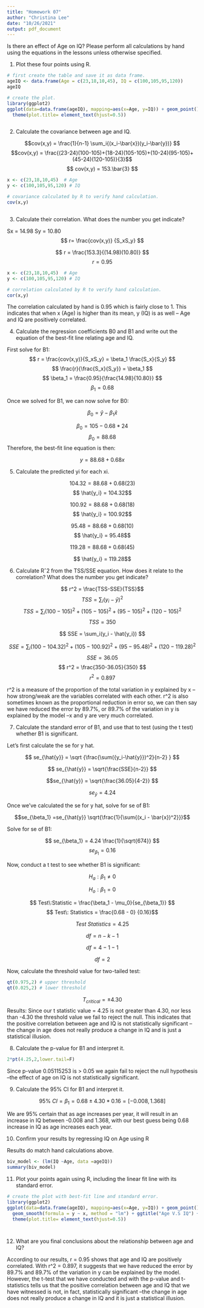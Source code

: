 ```yaml
---
title: "Homework 07"
author: "Christina Lee"
date: "10/26/2021"
output: pdf_document
---
```




Is there an effect of Age on IQ? Please perform all calculations by hand using the equations in the lessons unless otherwise specified.


1. Plot these four points using R.
```r
# first create the table and save it as data frame. 
ageIQ <- data.frame(Age = c(23,18,10,45), IQ = c(100,105,95,120))
ageIQ

# create the plot. 
library(ggplot2)
ggplot(data=data.frame(ageIQ), mapping=aes(x=Age, y=IQ)) + geom_point() + ggtitle("Age V.S IQ") +
  theme(plot.title= element_text(hjust=0.5))



```






2. Calculate the covariance between age and IQ.

$$cov(x,y) = \frac{1}{n-1} \sum_i{(x_i-\bar{x})(y_i-\bar{y})}   $$
$$cov(x,y) = \frac{(23-24)(100-105)+(18-24)(105-105)+(10-24)(95-105)+(45-24)(120-105)}{3}$$
$$ cov(x,y) = 153.\bar{3}   $$

```r
x <- c(23,18,10,45)  # Age 
y <- c(100,105,95,120) # IQ

# covariance calculated by R to verify hand calculation.
cov(x,y)



```









3. Calculate their correlation. What does the number you get indicate?

Sx = 14.98 \newline
Sy = 10.80 \newline
$$ r= \frac{cov(x,y)} {S_xS_y}     $$


$$ r = \frac{153.3}{(14.98)(10.80)}     $$
$$ r = 0.95   $$

```r
x <- c(23,18,10,45)  # Age 
y <- c(100,105,95,120) # IQ

# correlation calculated by R to verify hand calculation.
cor(x,y)


```
The correlation calculated by hand is 0.95 which is fairly close to 1. This indicates that when x (Age) is higher than its mean, y (IQ) is as well -- Age and IQ are positively correlated. \newline
\newline










4. Calculate the regression coefficients B0 and B1 and write out the equation of the best-fit line relating
age and IQ.

First solve for B1:
$$  r = \frac{cov(x,y)}{S_xS_y} = \beta_1 \frac{S_x}{S_y} $$
$$ \frac{r}{\frac{S_x}{S_y}} = \beta_1 $$
$$ \beta_1 = \frac{0.95}{\frac{14.98}{10.80}}  $$
$$ \beta_1 = 0.68  $$


Once we solved for B1, we can now solve for B0: 

$$ \beta_0 = \hat{y} - \beta_1 \hat{x}  $$

$$ \beta_0 = 105 - 0.68 * 24     $$
$$ \beta_0 = 88.68   $$
Therefore, the best-fit line equation is then: 


$$ y= 88.68 + 0.68 x  $$ 


5. Calculate the predicted yi for each xi.

$$ 104.32= 88.68 + 0.68 (23)  $$
$$ \hat{y_i} = 104.32$$

$$100.92= 88.68 + 0.68 (18)  $$
$$ \hat{y_i} = 100.92$$



$$95.48= 88.68 + 0.68 (10)  $$
$$ \hat{y_i} = 95.48$$



$$119.28= 88.68 + 0.68 (45)  $$

$$ \hat{y_i} = 119.28$$



6. Calculate Rˆ2 from the TSS/SSE equation. How does it relate to the correlation? What does the number you get indicate?



$$ r^2 = \frac{TSS-SSE}{TSS}$$
$$ TSS = \sum_i({y_i - \bar{y}})^2 $$
$$ TSS = \sum_i ({100-105})^2 +  ({105-105})^2 +({95-105})^2 + ({120-105})^2  $$
$$ TSS = 350 $$ 

$$ SSE = \sum_i(y_i - \hat{y_i})     $$

$$ SSE = \sum_i (100-104.32)^2 + (105-100.92)^2 + (95 - 95.48)^2  + (120-119.28)^2  $$
$$ SSE = 36.05   $$
$$ r^2 = \frac{350-36.05}{350}   $$
$$ r^2 = 0.897 $$ 


r^2 is a measure of the proportion of the total variation in y explained by x --how strong/weak are the variables correlated with each other. r^2 is also sometimes known as the proportional reduction in error so, we can then say we have reduced the error by 89.7%, or 89.7% of the variation in y is explained by the model --x and y are very much correlated. 






7. Calculate the standard error of B1, and use that to test (using the t test) whether B1 is significant.


Let's first calculate the se for y hat. 

$$ se_{\hat{y}}  = \sqrt {\frac{\sum({y_i-\hat{y}})^2}{n-2} }   $$
  

$$ se_{\hat{y}} = \sqrt{\frac{SSE}{n-2}}  $$


$$se_{\hat{y}} = \sqrt{\frac{36.05}{4-2}}    $$



  
$$ se_{\hat{y}} = 4.24  $$

Once we've calculated the se for y hat, solve for se of B1: 

$$se_{\beta_1} =se_{\hat{y}} \sqrt{\frac{1}{\sum{(x_i - \bar{x})^2}}}$$   

Solve for se of B1: 

$$ se_{\beta_1} = 4.24 \frac{1}{\sqrt{674}}     $$
$$ se_{\beta_1} = 0.16$$



Now, conduct a t test to see whether B1 is significant: 

$$ H_a: \beta_1  \ne 0   $$

$$ H_o: \beta_1  = 0   $$

$$ Test\:Statistic = \frac{\beta_1 - \mu_0}{se_{\beta_1}}    $$
$$ Test\: Statistics = \frac{0.68 - 0} {0.16}$$

$$ Test \: Statistics = 4.25   $$ 

$$ df = n - k - 1  $$

$$ df = 4 - 1 - 1 $$ 


$$ df = 2 $$ 

Now, calculate the threshold value for two-tailed test:
```r
qt(0.975,2) # upper threshold
qt(0.025,2) # lower threshold

```


$$ T_{critical} = \pm4.30$$
Results: \newline
 Since our t statistic value = 4.25 is not greater than 4.30, nor less than -4.30 the threshold value we fail to reject the null. This indicates that the positive correlation between age and IQ is not statistically significant --the change in age does not really produce a change in IQ and is just a statistical illusion. \newline
 




8. Calculate the p-value for B1 and interpret it.


```r
2*pt(4.25,2,lower.tail=F)


```

Since p-value 0.05115253 is > 0.05 we again fail to reject the null hypothesis --the effect of age on IQ is not statistically significant.\newline









9. Calculate the 95% CI for B1 and interpret it.


$$ 95 \% \:CI = \beta_1 = 0.68 \pm 4.30 *0.16 = [-0.008,1.368]  $$

We are 95% certain that as age increases per year, it will result in an increase in IQ between -0.008 and 1.368, with our best guess being 0.68 increase in IQ as age increases each year. \newline
\newline







10. Confirm your results by regressing IQ on Age using R

Results do match hand calculations above. 
```r
biv_model <- (lm(IQ ~Age, data =ageIQ)) 
summary(biv_model)


```










11. Plot your points again using R, including the linear fit line with its standard error.





```r

# create the plot with best-fit line and standard error. 
library(ggplot2)
ggplot(data=data.frame(ageIQ), mapping=aes(x=Age, y=IQ)) + geom_point() + 
  geom_smooth(formula = y ~ x, method = "lm") + ggtitle("Age V.S IQ") +
  theme(plot.title= element_text(hjust=0.5))




```












12. What are you final conclusions about the relationship between age and IQ?


According to our results, r = 0.95 shows that age and IQ are positively correlated. With r^2 = 0.897, it suggests that we have reduced the error by 89.7% and 89.7% of the variation in y can be explained by the model. However, the t-test that we have conducted and with the p-value and t-statistics tells us that the positive correlation between age and IQ that we have witnessed is not, in fact, statistically significant --the change in age does not really produce a change in IQ and it is just a statistical illusion.





















